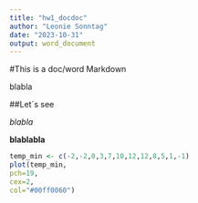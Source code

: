 ```yaml
---
title: "hw1_docdoc"
author: "Leonie Sonntag"
date: "2023-10-31"
output: word_document
---
```


#This is a doc/word Markdown


blabla

##Let´s see

*blabla*

**blablabla**

```r
temp_min <- c(-2,-2,0,3,7,10,12,12,8,5,1,-1)
plot(temp_min,
pch=19,
cex=2,
col="#00ff0060")
```